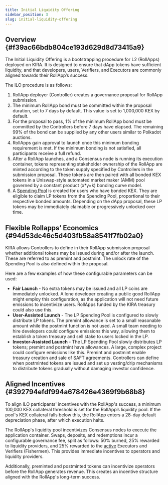 ```yaml
---
title: Initial Liquidity Offering
sidebar_position: 3
slug: initial-liquidity-offering
---
```





## Overview {#f39ac66bdb804ce193d629d8d73415a9}


The Initial Liquidity Offering is a bootstrapping procedure for L2 (RollApps) deployed on KIRA. It is designed to ensure that dApp tokens have sufficient liquidity, and that developers, users, Verifiers, and Executors are commonly aligned towards their RollApp’s success.


The ILO procedure is as follows:

1. RollApp deployer (Controller) creates a governance proposal for RollApp submission.
2. The minimum RollApp bond must be committed within the proposal duration, set to 7 days by default. This value is set to 1,000,000 KEX by default.
3. For the proposal to pass, 1% of the minimum RollApp bond must be committed by the Controllers before 7 days have elapsed. The remaining 99% of the bond can be supplied by any other users similar to Polkadot auctions.
4. RollApps gain approval to launch once this minimum bonding requirement is met. If the minimum bonding is not satisfied, all participants receive a full refund.
5. After a RollApp launches, and a Consensus node is running its execution container, tokens representing stakeholder ownership of the RollApp are minted according to the token supply specified by Controllers in the submission proposal. These tokens are then paired with all bonded KEX tokens in a Uniswap-style automated market maker (AMM) pool governed by a constant product (x*y=k) bonding curve model.
6. A [Spending Pool](/docs/backend---sekai/modules/spending-pool/spending-pools) is created for users who have bonded KEX. They are eligible to claim LP tokens from the Spending Pool, proportional to their respective bonded amounts. Depending on the dApp proposal, these LP tokens may be immediately claimable or progressively unlocked over time.

## Flexible Rollapps’ Economics {#94d53dc46c5d403fb58a8541f7fb02a0}


KIRA allows Controllers to define in their RollApp submission proposal whether additional tokens may be issued during and/or after the launch. These are referred to as premint and postmint. The unlock rate of the Spending Pool is also defined within the proposal.


Here are a few examples of how these configurable parameters can be used:

- **Fair Launch** - No extra tokens may be issued and all LP coins are immediately unlocked. A lone developer creating a public good RollApp might employ this configuration, as the application will not need future emissions to incentivize users. RollApps funded by the KIRA treasury could also use this.
- **User-Assisted Launch** - The LP Spending Pool is configured to slowly distribute LP tokens. The premint allowance is set to a small reasonable amount while the postmint function is not used. A small team needing to hire developers could configure emissions this way, allowing them to establish a token treasury and sell stake to users locked in the LP.
- **Investor-Assisted Launch** - The LP Spending Pool slowly distributes LP tokens; premint and postmint have allowances. A large, complex project could configure emissions like this. Premint and postmint enable treasury creation and sale of SAFT agreements. Controllers can define when postminted tokens are issued and set up vesting/drip mechanisms to distribute tokens gradually without damaging investor confidence.

## Aligned Incentives {#392794efdf994a678426e4369f9b68b8}


To align ILO participants' incentives with the RollApp's success, a minimum 100,000 KEX collateral threshold is set for the RollApp’s liquidity pool. If the pool's KEX collateral falls below this, the RollApp enters a 28-day default depreciation phase, after which execution halts.


The RollApp's liquidity pool incentivizes Consensus nodes to execute the application container. Swaps, deposits, and redemptions incur a configurable governance fee, split as follows: 50% burned, 25% rewarded to liquidity providers, and 25% rewarded to the <u>active</u> Executors and Verifiers (Fishermen). This provides immediate incentives to operators and liquidity providers.


Additionally, preminted and postminted tokens can incentivize operators before the RollApp generates revenue. This creates an incentive structure aligned with the RollApp's long-term success.


